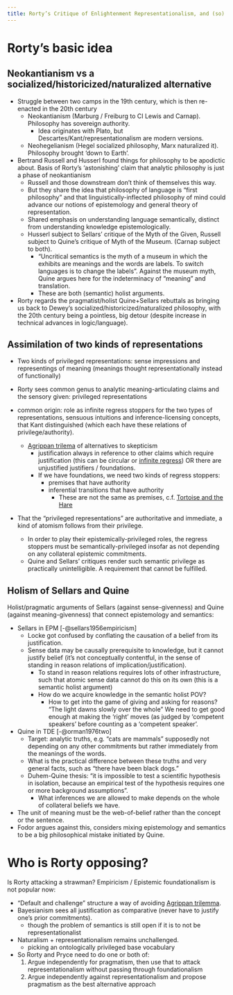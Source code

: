 ```yaml
---
title: Rorty’s Critique of Enlightenment Representationalism, and (so) of Analytic Philosophy
---
```


# Rorty's basic idea
## Neokantianism vs a socialized/historicized/naturalized alternative

- Struggle between two camps in the 19th century, which is then re-enacted in 
  the 20th century
  - Neokantianism (Marburg / Freiburg to CI Lewis and Carnap). Philosophy has 
    sovereign authority.
    - Idea originates with Plato, but Descartes/Kant/representationalism are 
      modern versions.
  - Neohegelianism (Hegel socialized philosophy, Marx naturalized it). 
    Philosophy brought 'down to Earth'.
- Bertrand Russell and Husserl found things for philosophy to be apodictic 
  about. Basis of Rorty's 'astonishing' claim that analytic philosophy is just a 
  phase of neokantianism
  - Russell and those downstream don't think of themselves this way.
  - But they share the idea that philosophy of language is "first philosophy" 
    and that linguistically-inflected philosophy of mind could advance our 
    notions of epistemology and general theory of representation.
  - Shared emphasis on understanding language semantically, distinct from 
    understanding knowledge epistemologically.
  - Husserl subject to Sellars' critique of the Myth of the Given, Russell 
    subject to Quine's critique of Myth of the Museum. (Carnap subject to both).
    - "Uncritical semantics is the myth of a museum in which the exhibits are 
      meanings and the words are labels. To switch languages is to change the 
      labels". Against the museum myth, Quine argues here  for the indeterminacy 
      of "meaning" and translation.
    - These are both (semantic) holist arguments.
- Rorty regards the pragmatist/holist Quine+Sellars rebuttals as bringing us 
  back to Dewey's socialized/historicized/naturalized philosophy, with the 20th 
  century being a pointless, big detour (despite increase in technical advances 
  in logic/language).

## Assimilation of two kinds of representations
- Two kinds of privileged representations: sense impressions and representings 
  of meaning (meanings thought representationally instead of functionally)

- Rorty sees common genus to analytic meaning-articulating claims and the 
  sensory given: privileged representations
- common origin: role as infinite regress stoppers for the two types of 
  representations, sensuous intuitions and inference-licensing concepts, that 
  Kant distinguished (which each have these relations of privilege/authority).
  - [Agrippan trilema](/docs/phil/problems/agrippan.qmd) of alternatives to 
    skepticism
    - justification always in reference to other claims which require 
      justification (this can be circular or [infinite regress](/docs/phil/problems/ruleregress.qmd)) 
      OR there are unjustified justifiers / foundations.
    - If we have foundations, we need two kinds of regress stoppers:
      - premises that have authority
      - inferential transitions that have authority
        - These are not the same as premises, c.f. [Tortoise and the Hare](/docs/phil/problems/tortoise.qmd)
- That the "privileged representations" are authoritative and immediate, a kind 
  of atomism follows from their privilege.
  - In order to play their epistemically-privileged roles, the regress stoppers 
    must be semantically-privileged insofar as not depending on any collateral 
    epistemic commitments.
  - Quine and Sellars' critiques render such semantic privilege as practically 
    unintelligible. A requirement that cannot be fulfilled.

## Holism of Sellars and Quine
Holist/pragmatic arguments of Sellars (against sense-givenness) and Quine 
(against meaning-givenness) that connect epistemology and semantics:

- Sellars in EPM [-@sellars1956empiricism]
  - Locke got confused by conflating the causation of a belief from its 
    justification.
  - Sense data may be causally prerequisite to knowledge, but it cannot justify 
    belief (it's not conceptually contentful, in the sense of standing in reason
    relations of implication/justification).
    - To stand in reason relations requires lots of other infrastructure, such 
      that atomic sense data cannot do this on its own (this is a semantic 
      holist argument)
    - How do we acquire knowledge in the semantic holist POV?
      - How to get into the game of giving and asking for reasons? "The light 
        dawns slowly over the whole" We need to get good enough at making the 
        'right' moves (as judged by 'competent speakers' before counting as a 
        'competent speaker'.
- Quine in TDE [-@orman1976two]
  - Target: analytic truths, e.g. "cats are mammals" supposedly not depending on 
    any other commitments but rather immediately from the meanings of the words.
  - What is the practical difference between these truths and very general facts, 
    such as "there have been black dogs."
  - Duhem-Quine thesis: "it is impossible to test a scientific hypothesis in 
    isolation, because an empirical test of the hypothesis requires one or more 
    background assumptions".
    - What inferences we are allowed to make depends on the whole of collateral 
      beliefs we have.
- The unit of meaning must be the web-of-belief rather than the concept or the 
  sentence.
- Fodor argues against this, considers mixing epistemology and semantics to be a 
  big philosophical mistake initiated by Quine.


# Who is Rorty opposing?

Is Rorty attacking a strawman? Empiricism / Epistemic foundationalism is not 
popular now:

- "Default and challenge" structure a way of avoiding 
  [Agrippan trilemma](/docs/phil/problems/agrippan.qmd).
- Bayesianism sees all justification as comparative (never have to justify 
  one's prior commitments).
  - though the problem of semantics is still open if it is to not be 
    representationalist
- Naturalism + representationalism remains unchallenged.
  - picking an ontologically privileged base vocabulary
- So Rorty and Pryce need to do one or both of:
  1. Argue independently for pragmatism, then use that to attack 
     representationalism without passing through foundationalism
  2. Argue independently against representationalism and propose pragmatism as 
     the best alternative approach
